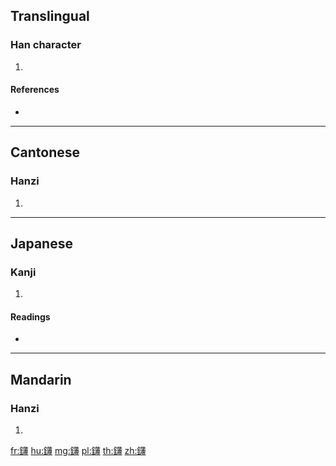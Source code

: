 {{character info/new}}
==Translingual==

===Han character===
{{Han char|rn=167|rad=金|as=17|sn=25|four=84142|canj=CTEI}}

# {{defn|Han|sort=金17}}

====References====
* {{Han ref|kx=1326.290|dkj=41049|dj=1828.010|hdz=64272.020|uh=946E|ud=37998|bh=F952|bd=63826}}

----

==Cantonese==

===Hanzi===
{{yue-hanzi|jyut=|y=bok6}}

# {{defn|lang=yue|sort=金17}}

----

==Japanese==

===Kanji===
{{ja-kanji|grade=|rs=金17}}

# {{defn|lang=ja|sort=金17}}

====Readings====
* {{ja-readings|on=[[はく]] (haku), [[ばく]] (baku)|kun=[[おおがね]] (oogane)|nanori=}}

----

==Mandarin==

===Hanzi===
{{cmn-hanzi|pin=[[bó]] ([[bo2]]), [[yuè]] ([[yue4]])|wg=po<sup>2</sup>, yüeh<sup>4</sup>}}

# {{defn|lang=cmn|sort=金17}}

[[fr:鑮]]
[[hu:鑮]]
[[mg:鑮]]
[[pl:鑮]]
[[th:鑮]]
[[zh:鑮]]